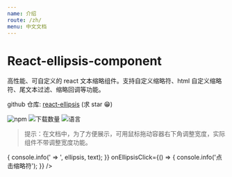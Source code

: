 ```yaml
---
name: 介绍
route: /zh/
menu: 中文文档
---
```



# React-ellipsis-component

高性能、可自定义的 react 文本缩略组件。支持自定义缩略符、html 自定义缩略符、尾文本过滤、缩略回调等功能。

github 仓库: [react-ellipsis](https://github.com/chenquincy/react-ellipsis) (求 star 😁)

![npm](https://img.shields.io/npm/v/react-ellipsis-component.svg) ![下载数量](https://img.shields.io/npm/dt/react-ellipsis-component.svg) ![语言](https://img.shields.io/badge/language-typescript-yellow.svg)

> 提示：在文档中，为了方便展示，可用鼠标拖动容器右下角调整宽度，实际组件不带调整宽度功能。

<Playground>
  <Ellipsis
    text="高性能、可自定义的 react 文本缩略组件。支持自定义缩略符、html 自定义缩略符、尾文本过滤、缩略回调等功能。"
    maxLine={1}
    ellipsisNode="...查看更多"
    endExcludes={['、', '。']}
    reflowOnResize={true}
    onReflow={(ellipsis, text) => {
      console.info(' => ', ellipsis, text);
    }}
    onEllipsisClick={() => {
      console.info('点击缩略符');
    }}
  />
</Playground>
